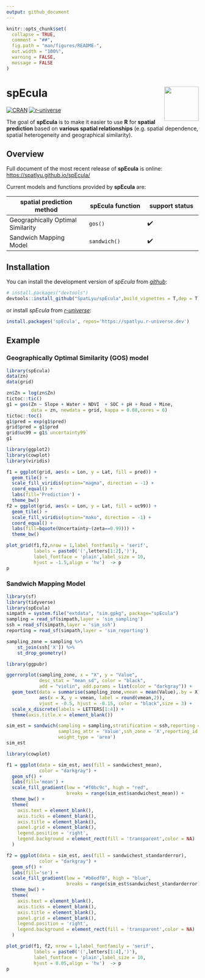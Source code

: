 ```yaml
---
output: github_document
---
```


<!-- README.md is generated from README.Rmd. Please edit that file -->

```r
knitr::opts_chunk$set(
  collapse = TRUE,
  comment = "##",
  fig.path = "man/figures/README-",
  out.width = "100%",
  warning = FALSE,
  message = FALSE
)
```

# spEcula <img src="man/figures/logo.png" align="right" height="90"/>

<!-- badges: start -->

[![CRAN](https://www.r-pkg.org/badges/version/spEcula)](https://CRAN.R-project.org/package=spEcula)
[![r-universe](https://spatlyu.r-universe.dev/badges/spEcula)](https://spatlyu.r-universe.dev/spEcula)

<!-- badges: end -->

The goal of **spEcula** is to make it easier to use **R** for **spatial prediction** based on **various spatial relationships** (e.g. spatial dependence, spatial heterogeneity and geographical similarity).

## Overview

Full document of the most recent release of **spEcula** is online:
<https://spatlyu.github.io/spEcula/>

Current models and functions provided by **spEcula** are:

|   **spatial prediction method**   |   **spEcula function**   |   **support status**   |
|-----------------------------------|--------------------------|------------------------|
|  Geographically Optimal Similarity  |        `gos()`         |          ✔️        |
|  Sandwich Mapping Model  |        `sandwich()`         |          ✔️        |


## Installation

You can install the development version of *spEcula* from [*github*](https://github.com/SpatLyu/spEcula):

``` r
# install.packages("devtools")
devtools::install_github("SpatLyu/spEcula",build_vignettes = T,dep = T)
```

or install *spEcula* from [*r-universe*](https://spatlyu.r-universe.dev/spEcula):

```r
install.packages('spEcula', repos='https://spatlyu.r-universe.dev')
```

## Example

### Geographically Optimal Similarity (GOS) model

```r
library(spEcula)
data(zn)
data(grid)

zn$Zn = log(zn$Zn)
tictoc::tic()
g1 = gos(Zn ~ Slope + Water + NDVI  + SOC + pH + Road + Mine,
         data = zn, newdata = grid, kappa = 0.08,cores = 6)
tictoc::toc()
g1$pred = exp(g1$pred)
grid$pred = g1$pred
grid$uc99 = g1$`uncertainty99`
g1
```

```r
library(ggplot2)
library(cowplot)
library(viridis)
```


```r
f1 = ggplot(grid, aes(x = Lon, y = Lat, fill = pred)) +
  geom_tile() +
  scale_fill_viridis(option="magma", direction = -1) + 
  coord_equal() +
  labs(fill='Prediction') +
  theme_bw() 
f2 = ggplot(grid, aes(x = Lon, y = Lat, fill = uc99)) +
  geom_tile() +
  scale_fill_viridis(option="mako", direction = -1) + 
  coord_equal() +
  labs(fill=bquote(Uncertainty~(zeta==0.99))) +
  theme_bw() 

plot_grid(f1,f2,nrow = 1,label_fontfamily = 'serif',
          labels = paste0('(',letters[1:2],')'),
          label_fontface = 'plain',label_size = 10,
          hjust = -1.5,align = 'hv')  -> p
p
```

### Sandwich Mapping Model

```r
library(sf)
library(tidyverse)
library(spEcula)
simpath = system.file("extdata", "sim.gpkg", package="spEcula")
sampling = read_sf(simpath,layer = 'sim_sampling')
ssh = read_sf(simpath,layer = 'sim_ssh')
reporting = read_sf(simpath,layer = 'sim_reporting')

sampling_zone = sampling %>%
    st_join(ssh['X']) %>%
    st_drop_geometry()

library(ggpubr)

ggerrorplot(sampling_zone, x = "X", y = "Value",
            desc_stat = "mean_sd", color = "black",
            add = "violin", add.params = list(color = "darkgray")) +
  geom_text(data = summarise(sampling_zone,vmean = mean(Value),.by = X), 
            aes(x = X, y = vmean, label = round(vmean,2)), 
            vjust = -0.5, hjust = -0.15, color = "black",size = 3) +
  scale_x_discrete(labels = LETTERS[1:4]) +
  theme(axis.title.x = element_blank())

sim_est = sandwich(sampling = sampling,stratification = ssh,reporting = reporting,
                   sampling_attr = 'Value',ssh_zone = 'X',reporting_id = 'Y',
                   weight_type = 'area')
sim_est
```

```r
library(cowplot) 

f1 = ggplot(data = sim_est, aes(fill = sandwichest_mean), 
            color = "darkgray") +
  geom_sf() + 
  labs(fill='mean') +
  scale_fill_gradient(low = "#f0bc9c", high = "red",
                      breaks = range(sim_est$sandwichest_mean)) +
  theme_bw() +
  theme(
    axis.text = element_blank(),
    axis.ticks = element_blank(),
    axis.title = element_blank(),
    panel.grid = element_blank(),
    legend.position = 'right',
    legend.background = element_rect(fill = 'transparent',color = NA)
  )

f2 = ggplot(data = sim_est, aes(fill = sandwichest_standarderror), 
            color = "darkgray") +
  geom_sf() + 
  labs(fill='se') +
  scale_fill_gradient(low = "#b6edf0", high = "blue",
                      breaks = range(sim_est$sandwichest_standarderror)) +
  theme_bw() +
  theme(
    axis.text = element_blank(),
    axis.ticks = element_blank(),
    axis.title = element_blank(),
    panel.grid = element_blank(),
    legend.position = 'right',
    legend.background = element_rect(fill = 'transparent',color = NA)
  )

plot_grid(f1, f2, nrow = 1,label_fontfamily = 'serif',
          labels = paste0('(',letters[1:4],')'),
          label_fontface = 'plain',label_size = 10,
          hjust = 0.05,align = 'hv')  -> p
p
```

